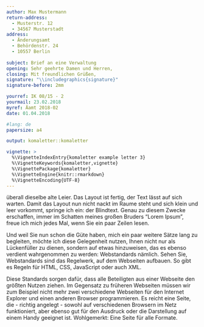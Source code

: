 ```yaml
---
author: Max Mustermann
return-address: 
  - Musterstr. 12
  - 34567 Musterstadt
address:
  - Änderungsamt
  - Behördenstr. 24
  - 10557 Berlin
  
subject: Brief an eine Verwaltung
opening: Sehr geehrte Damen und Herren,
closing: Mit freundlichen Grüßen,
signature: "\\includegraphics{signature}"
signature-before: 2mm

yourref: IK 08/15 - 2
yourmail: 23.02.2018
myref: Äamt 2018-02
date: 01.04.2018

#lang: de
papersize: a4

output: komaletter::komaletter

vignette: >
  %\VignetteIndexEntry{komaletter example letter 3}
  %\VignetteKeywords{komaletter,vignette}
  %\VignettePackage{komaletter}
  %\VignetteEngine{knitr::rmarkdown}
  %\VignetteEncoding{UTF-8}
---
```


überall dieselbe alte Leier. Das Layout ist fertig, der Text lässt auf
sich warten. Damit das Layout nun nicht nackt im Raume steht und sich
klein und leer vorkommt, springe ich ein: der Blindtext. Genau zu
diesem Zwecke erschaffen, immer im Schatten meines großen Bruders
"Lorem Ipsum", freue ich mich jedes Mal, wenn Sie ein paar Zeilen 
lesen. 

Und weil Sie nun schon die Güte haben, mich ein paar weitere Sätze
lang zu begleiten, möchte ich diese Gelegenheit nutzen, Ihnen nicht
nur als Lückenfüller zu dienen, sondern auf etwas hinzuweisen, das es
ebenso verdient wahrgenommen zu werden: Webstandards nämlich. Sehen
Sie, Webstandards sind das Regelwerk, auf dem Webseiten aufbauen. So
gibt es Regeln für HTML, CSS, JavaScript oder auch XML.

Diese Standards sorgen dafür, dass alle Beteiligten aus einer Webseite
den größten Nutzen ziehen. Im Gegensatz zu früheren Webseiten müssen
wir zum Beispiel nicht mehr zwei verschiedene Webseiten für den
Internet Explorer und einen anderen Browser programmieren. Es reicht
eine Seite, die - richtig angelegt - sowohl auf verschiedenen Browsern
im Netz funktioniert, aber ebenso gut für den Ausdruck oder die 
Darstellung auf einem Handy geeignet ist. Wohlgemerkt: Eine Seite für 
alle Formate. 
